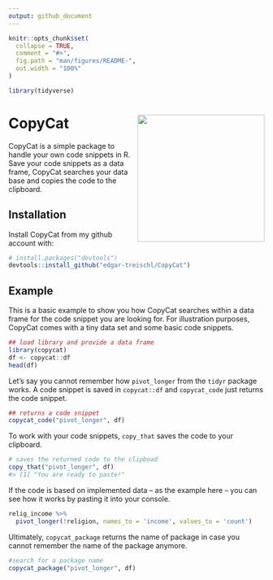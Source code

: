 ```yaml
---
output: github_document
---
```


<!-- README.md is generated from README.Rmd. Please edit that file -->

```r
knitr::opts_chunk$set(
  collapse = TRUE,
  comment = "#>",
  fig.path = "man/figures/README-",
  out.width = "100%"
)

library(tidyverse)

```

# CopyCat <img src="man/figures/sticker.png" align="right" width="250/"/>

<!-- badges: start -->

<!-- badges: end -->

CopyCat is a simple package to handle your own code snippets in R. Save your code snippets as a data frame, CopyCat searches your data base and copies the code to the clipboard. 

## Installation

Install CopyCat from my github account with:

``` r
# install.packages("devtools")
devtools::install_github("edgar-treischl/CopyCat")
```

## Example

This is a basic example to show you how CopyCat searches within a data frame for the code snippet you are looking for. For illustration purposes, CopyCat comes with a tiny data set and some basic code snippets.

```r
## load library and provide a data frame 
library(copycat)
df <- copycat::df
head(df)
```

Let's say you cannot remember how `pivot_longer` from the `tidyr` package works. A code snippet is saved in `copycat::df` and `copycat_code` just returns the code snippet.

```r
## returns a code snippet
copycat_code("pivot_longer", df)
```

To work with your code snippets, `copy_that` saves the code to your clipboard.

```r
# saves the returned code to the clipboad
copy_that("pivot_longer", df)
#> [1] "You are ready to paste!"
```

If the code is based on implemented data -- as the example here -- you can see how it works by pasting it into your console.

```r
relig_income %>% 
  pivot_longer(!religion, names_to = 'income', values_to = 'count')
```

Ultimately, `copycat_package` returns the name of package in case you cannot remember the name of the package anymore.

```r
#search for a package name 
copycat_package("pivot_longer", df)
```

